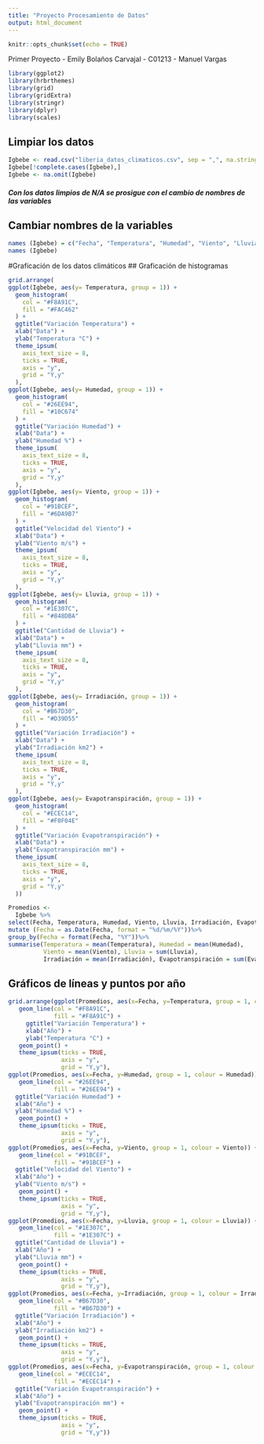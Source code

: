 ---
title: "Proyecto Procesamiento de Datos"
output: html_document
---

```{r setup, include=FALSE}
knitr::opts_chunk$set(echo = TRUE)
```

Primer Proyecto - Emily Bolaños Carvajal - C01213 - Manuel Vargas

```{r echo=TRUE, message=FALSE, warning=FALSE, librerías, echo=FALSE, paged.print=FALSE}
library(ggplot2)
library(hrbrthemes)
library(grid)
library(gridExtra)
library(stringr)
library(dplyr)
library(scales)
```


## Limpiar los datos 
```{r Sirva_porfis, echo=TRUE, message=FALSE, warning=FALSE, paged.print=FALSE}
Igbebe <- read.csv("liberia_datos_climaticos.csv", sep = ",", na.strings = "", dec = ",")
Igbebe[!complete.cases(Igbebe),]
Igbebe <- na.omit(Igbebe)
```
##### Con los datos limpios de N/A se prosigue con el cambio de nombres de las variables


## Cambiar nombres de la variables
```{r nombres, echo=TRUE}
names (Igbebe) = c("Fecha", "Temperatura", "Humedad", "Viento", "Lluvia", "Irradiación", "Evapotranspiración")
names (Igbebe)
```

#Graficación de los datos climáticos
## Graficación de histogramas
```{r echo=FALSE, fig.height=10, fig.width=10, message=FALSE, warning=FALSE, paged.print=FALSE}
grid.arrange(
ggplot(Igbebe, aes(y= Temperatura, group = 1)) +
  geom_histogram(
    col = "#F8A91C",
    fill = "#FAC462"
  ) + 
  ggtitle("Variación Temperatura") +
  xlab("Data") +
  ylab("Temperatura °C") +
  theme_ipsum(
    axis_text_size = 8,
    ticks = TRUE, 
    axis = "y",
    grid = "Y,y"
  ),
ggplot(Igbebe, aes(y= Humedad, group = 1)) + 
  geom_histogram(
    col = "#26EE94",
    fill = "#10C674"
  ) + 
  ggtitle("Variación Humedad") +
  xlab("Data") +
  ylab("Humedad %") +
  theme_ipsum(
    axis_text_size = 8,
    ticks = TRUE, 
    axis = "y",
    grid = "Y,y"
  ),
ggplot(Igbebe, aes(y= Viento, group = 1)) + 
  geom_histogram(
    col = "#91BCEF",
    fill = "#6DA9B7"
  ) +
  ggtitle("Velocidad del Viento") +
  xlab("Data") +
  ylab("Viento m/s") +
  theme_ipsum(
    axis_text_size = 8,
    ticks = TRUE, 
    axis = "y",
    grid = "Y,y"
  ),
ggplot(Igbebe, aes(y= Lluvia, group = 1)) + 
  geom_histogram(
    col = "#1E307C",
    fill = "#848DBA"
  ) + 
  ggtitle("Cantidad de Lluvia") +
  xlab("Data") +
  ylab("Lluvia mm") +
  theme_ipsum(
    axis_text_size = 8,
    ticks = TRUE, 
    axis = "y",
    grid = "Y,y"
  ),
ggplot(Igbebe, aes(y= Irradiación, group = 1)) + 
  geom_histogram(
    col = "#B67D30",
    fill = "#D39D55"
  ) + 
  ggtitle("Variación Irradiación") +
  xlab("Data") +
  ylab("Irradiación km2") +
  theme_ipsum(
    axis_text_size = 8,
    ticks = TRUE, 
    axis = "y",
    grid = "Y,y"
  ),
ggplot(Igbebe, aes(y= Evapotranspiración, group = 1)) + 
  geom_histogram(
    col = "#ECEC14",
    fill = "#F0F04E"
  ) +
  ggtitle("Variación Evapotranspiración") +
  xlab("Data") +
  ylab("Evapotranspiración mm") +
  theme_ipsum(
    axis_text_size = 8,
    ticks = TRUE, 
    axis = "y",
    grid = "Y,y"
  ))
```

```{r promedios, message=FALSE, warning=FALSE, include=FALSE, paged.print=FALSE}
Promedios <- 
  Igbebe %>%
select(Fecha, Temperatura, Humedad, Viento, Lluvia, Irradiación, Evapotranspiración)%>%
mutate (Fecha = as.Date(Fecha, format = "%d/%m/%Y"))%>%
group_by(Fecha = format(Fecha, "%Y"))%>%
summarise(Temperatura = mean(Temperatura), Humedad = mean(Humedad),
          Viento = mean(Viento), Lluvia = sum(Lluvia),
          Irradiación = mean(Irradiación), Evapotranspiración = sum(Evapotranspiración))
```


## Gráficos de líneas y puntos por año
```{r fig.height=10, fig.width=10, message=FALSE, warning=FALSE, paged.print=FALSE}
grid.arrange(ggplot(Promedios, aes(x=Fecha, y=Temperatura, group = 1, colour = Temperatura)) + 
   geom_line(col = "#F8A91C",
             fill = "#F8A91C") +
     ggtitle("Variación Temperatura") +
     xlab("Año") +
     ylab("Temperatura °C") +
   geom_point() +
   theme_ipsum(ticks = TRUE, 
               axis = "y",
               grid = "Y,y"),
ggplot(Promedios, aes(x=Fecha, y=Humedad, group = 1, colour = Humedad)) + 
   geom_line(col = "#26EE94",
             fill = "#26EE94") +
  ggtitle("Variación Humedad") +
  xlab("Año") +
  ylab("Humedad %") + 
   geom_point() +
   theme_ipsum(ticks = TRUE, 
               axis = "y",
               grid = "Y,y"),
ggplot(Promedios, aes(x=Fecha, y=Viento, group = 1, colour = Viento)) + 
   geom_line(col = "#91BCEF",
             fill = "#91BCEF") + 
  ggtitle("Velocidad del Viento") +
  xlab("Año") +
  ylab("Viento m/s") +
   geom_point() +
   theme_ipsum(ticks = TRUE, 
               axis = "y",
               grid = "Y,y"),
ggplot(Promedios, aes(x=Fecha, y=Lluvia, group = 1, colour = Lluvia)) + 
   geom_line(col = "#1E307C",
             fill = "#1E307C") + 
  ggtitle("Cantidad de Lluvia") +
  xlab("Año") +
  ylab("Lluvia mm") +
   geom_point() +
   theme_ipsum(ticks = TRUE, 
               axis = "y",
               grid = "Y,y"),
ggplot(Promedios, aes(x=Fecha, y=Irradiación, group = 1, colour = Irradiación)) + 
   geom_line(col = "#B67D30",
             fill = "#B67D30") + 
  ggtitle("Variación Irradiación") +
  xlab("Año") +
  ylab("Irradiación km2") +
   geom_point() +
   theme_ipsum(ticks = TRUE, 
               axis = "y",
               grid = "Y,y"),
ggplot(Promedios, aes(x=Fecha, y=Evapotranspiración, group = 1, colour = Evapotranspiración)) + 
   geom_line(col = "#ECEC14",
             fill = "#ECEC14") + 
  ggtitle("Variación Evapotranspiración") +
  xlab("Año") +
  ylab("Evapotranspiración mm") +
   geom_point() +
   theme_ipsum(ticks = TRUE, 
               axis = "y",
               grid = "Y,y"))
```

